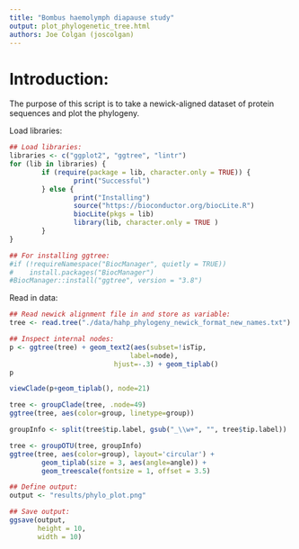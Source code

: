 ```yaml
---
title: "Bombus haemolymph diapause study"
output: plot_phylogenetic_tree.html
authors: Joe Colgan (joscolgan)
---
```


Introduction:
=============
The purpose of this script is to take a newick-aligned dataset of protein sequences and plot the phylogeny. 

Load libraries:

```r
## Load libraries:
libraries <- c("ggplot2", "ggtree", "lintr")
for (lib in libraries) {
        if (require(package = lib, character.only = TRUE)) {
                print("Successful")
        } else {
                print("Installing")
                source("https://bioconductor.org/biocLite.R")
                biocLite(pkgs = lib)
                library(lib, character.only = TRUE )
        }
}

## For installing ggtree:
#if (!requireNamespace("BiocManager", quietly = TRUE))
#    install.packages("BiocManager")
#BiocManager::install("ggtree", version = "3.8")
```

Read in data:

```r
## Read newick alignment file in and store as variable:
tree <- read.tree("./data/hahp_phylogeny_newick_format_new_names.txt")

## Inspect internal nodes:
p <- ggtree(tree) + geom_text2(aes(subset=!isTip,
                              label=node),
                          hjust=-.3) + geom_tiplab()
p

viewClade(p+geom_tiplab(), node=21)

tree <- groupClade(tree, .node=49)
ggtree(tree, aes(color=group, linetype=group))

groupInfo <- split(tree$tip.label, gsub("_\\w+", "", tree$tip.label))

tree <- groupOTU(tree, groupInfo)
ggtree(tree, aes(color=group), layout='circular') + 
        geom_tiplab(size = 3, aes(angle=angle)) +
        geom_treescale(fontsize = 1, offset = 3.5)

## Define output:
output <- "results/phylo_plot.png"

## Save output:
ggsave(output,
       height = 10,
       width = 10)
```
